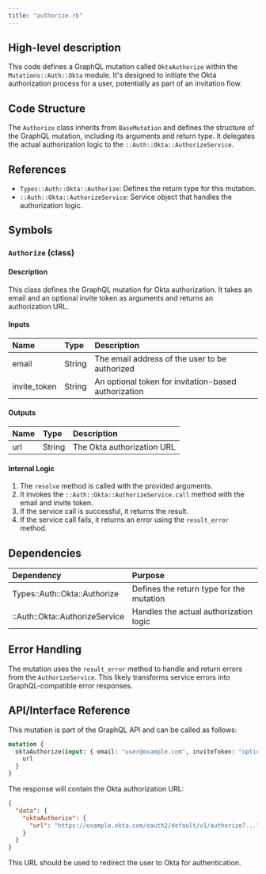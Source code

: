 ```yaml
---
title: "authorize.rb"
---
```


## High-level description
This code defines a GraphQL mutation called `OktaAuthorize` within the `Mutations::Auth::Okta` module. It's designed to initiate the Okta authorization process for a user, potentially as part of an invitation flow.

## Code Structure
The `Authorize` class inherits from `BaseMutation` and defines the structure of the GraphQL mutation, including its arguments and return type. It delegates the actual authorization logic to the `::Auth::Okta::AuthorizeService`.

## References
- `Types::Auth::Okta::Authorize`: Defines the return type for this mutation.
- `::Auth::Okta::AuthorizeService`: Service object that handles the authorization logic.

## Symbols

### `Authorize` (class)
#### Description
This class defines the GraphQL mutation for Okta authorization. It takes an email and an optional invite token as arguments and returns an authorization URL.

#### Inputs
| Name | Type | Description |
|:-----|:-----|:------------|
| email | String | The email address of the user to be authorized |
| invite_token | String | An optional token for invitation-based authorization |

#### Outputs
| Name | Type | Description |
|:-----|:-----|:------------|
| url | String | The Okta authorization URL |

#### Internal Logic
1. The `resolve` method is called with the provided arguments.
2. It invokes the `::Auth::Okta::AuthorizeService.call` method with the email and invite token.
3. If the service call is successful, it returns the result.
4. If the service call fails, it returns an error using the `result_error` method.

## Dependencies
| Dependency | Purpose |
|:-----------|:--------|
| Types::Auth::Okta::Authorize | Defines the return type for the mutation |
| ::Auth::Okta::AuthorizeService | Handles the actual authorization logic |

## Error Handling
The mutation uses the `result_error` method to handle and return errors from the `AuthorizeService`. This likely transforms service errors into GraphQL-compatible error responses.

## API/Interface Reference
This mutation is part of the GraphQL API and can be called as follows:

```graphql
mutation {
  oktaAuthorize(input: { email: "user@example.com", inviteToken: "optional_token" }) {
    url
  }
}
```

The response will contain the Okta authorization URL:

```json
{
  "data": {
    "oktaAuthorize": {
      "url": "https://example.okta.com/oauth2/default/v1/authorize?..."
    }
  }
}
```

This URL should be used to redirect the user to Okta for authentication.